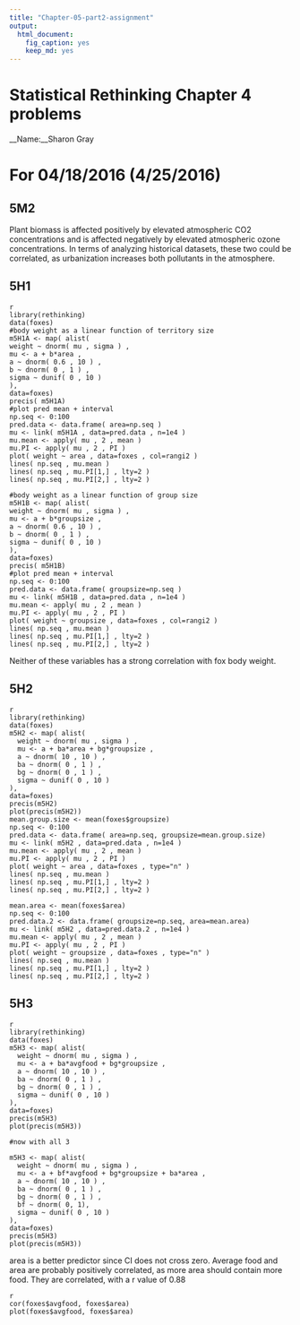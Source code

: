 ```yaml
---
title: "Chapter-05-part2-assignment"
output: 
  html_document: 
    fig_caption: yes
    keep_md: yes
---
```

# Statistical Rethinking Chapter 4 problems

__Name:__Sharon Gray


# For 04/18/2016 (4/25/2016)

## 5M2
Plant biomass is affected positively by elevated atmospheric CO2 concentrations and is affected negatively by elevated atmospheric ozone concentrations. In terms of analyzing historical datasets, these two could be correlated, as urbanization increases both pollutants in the atmosphere. 


## 5H1
```
{r}
library(rethinking)
data(foxes)
#body weight as a linear function of territory size
m5H1A <- map( alist(
weight ~ dnorm( mu , sigma ) , 
mu <- a + b*area , 
a ~ dnorm( 0.6 , 10 ) , 
b ~ dnorm( 0 , 1 ) , 
sigma ~ dunif( 0 , 10 )
),
data=foxes)
precis( m5H1A)
#plot pred mean + interval
np.seq <- 0:100 
pred.data <- data.frame( area=np.seq )
mu <- link( m5H1A , data=pred.data , n=1e4 ) 
mu.mean <- apply( mu , 2 , mean ) 
mu.PI <- apply( mu , 2 , PI )
plot( weight ~ area , data=foxes , col=rangi2 ) 
lines( np.seq , mu.mean ) 
lines( np.seq , mu.PI[1,] , lty=2 ) 
lines( np.seq , mu.PI[2,] , lty=2 )

#body weight as a linear function of group size
m5H1B <- map( alist(
weight ~ dnorm( mu , sigma ) , 
mu <- a + b*groupsize , 
a ~ dnorm( 0.6 , 10 ) , 
b ~ dnorm( 0 , 1 ) , 
sigma ~ dunif( 0 , 10 )
),
data=foxes)
precis( m5H1B)
#plot pred mean + interval
np.seq <- 0:100 
pred.data <- data.frame( groupsize=np.seq )
mu <- link( m5H1B , data=pred.data , n=1e4 ) 
mu.mean <- apply( mu , 2 , mean ) 
mu.PI <- apply( mu , 2 , PI )
plot( weight ~ groupsize , data=foxes , col=rangi2 ) 
lines( np.seq , mu.mean ) 
lines( np.seq , mu.PI[1,] , lty=2 ) 
lines( np.seq , mu.PI[2,] , lty=2 )
```
Neither of these variables has a strong correlation with fox body weight.

## 5H2
```
{r}
library(rethinking)
data(foxes)
m5H2 <- map( alist(
  weight ~ dnorm( mu , sigma ) , 
  mu <- a + ba*area + bg*groupsize , 
  a ~ dnorm( 10 , 10 ) , 
  ba ~ dnorm( 0 , 1 ) , 
  bg ~ dnorm( 0 , 1 ) , 
  sigma ~ dunif( 0 , 10 )
), 
data=foxes)
precis(m5H2)
plot(precis(m5H2))
mean.group.size <- mean(foxes$groupsize)
np.seq <- 0:100 
pred.data <- data.frame( area=np.seq, groupsize=mean.group.size)
mu <- link( m5H2 , data=pred.data , n=1e4 ) 
mu.mean <- apply( mu , 2 , mean ) 
mu.PI <- apply( mu , 2 , PI )
plot( weight ~ area , data=foxes , type="n" ) 
lines( np.seq , mu.mean ) 
lines( np.seq , mu.PI[1,] , lty=2 ) 
lines( np.seq , mu.PI[2,] , lty=2 )

mean.area <- mean(foxes$area)
np.seq <- 0:100 
pred.data.2 <- data.frame( groupsize=np.seq, area=mean.area)
mu <- link( m5H2 , data=pred.data.2 , n=1e4 ) 
mu.mean <- apply( mu , 2 , mean ) 
mu.PI <- apply( mu , 2 , PI )
plot( weight ~ groupsize , data=foxes , type="n" ) 
lines( np.seq , mu.mean ) 
lines( np.seq , mu.PI[1,] , lty=2 ) 
lines( np.seq , mu.PI[2,] , lty=2 )
```
## 5H3
```
{r}
library(rethinking)
data(foxes)
m5H3 <- map( alist(
  weight ~ dnorm( mu , sigma ) , 
  mu <- a + ba*avgfood + bg*groupsize , 
  a ~ dnorm( 10 , 10 ) , 
  ba ~ dnorm( 0 , 1 ) , 
  bg ~ dnorm( 0 , 1 ) , 
  sigma ~ dunif( 0 , 10 )
), 
data=foxes)
precis(m5H3)
plot(precis(m5H3))

#now with all 3

m5H3 <- map( alist(
  weight ~ dnorm( mu , sigma ) , 
  mu <- a + bf*avgfood + bg*groupsize + ba*area , 
  a ~ dnorm( 10 , 10 ) , 
  ba ~ dnorm( 0 , 1 ) , 
  bg ~ dnorm( 0 , 1 ) , 
  bf ~ dnorm( 0, 1),
  sigma ~ dunif( 0 , 10 )
), 
data=foxes)
precis(m5H3)
plot(precis(m5H3))
```
area is a better predictor since CI does not cross zero.
Average food and area are probably positively correlated, as more area should contain more food. They are correlated, with a r value of 0.88
```
{r}
cor(foxes$avgfood, foxes$area)
plot(foxes$avgfood, foxes$area)
```
